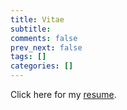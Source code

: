 ```yaml
---
title: Vitae
subtitle:
comments: false
prev_next: false
tags: []
categories: []
---
```


Click here for my <a href="https://drive.google.com/open?id=0ByAqaAE8VwZ5V1hvaThqS3hrVk0" >resume</a>.
